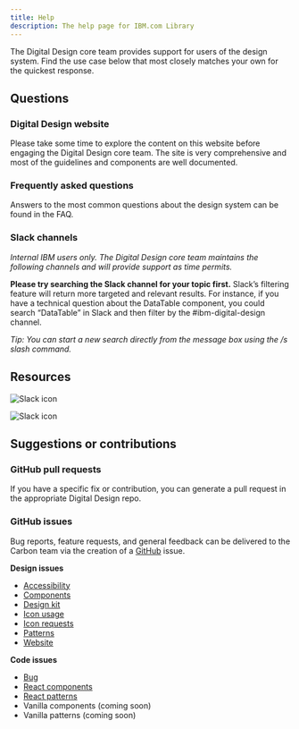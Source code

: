 ```yaml
---
title: Help
description: The help page for IBM.com Library
---
```


<PageDescription>

The Digital Design core team provides support for users of the design system. Find the use case below that most closely matches your own for the quickest response.

</PageDescription>

## Questions

### Digital Design website
Please take some time to explore the content on this website before engaging the Digital Design core team. The site is very comprehensive and most of the guidelines and components are well documented.

### Frequently asked questions
Answers to the most common questions about the design system can be found in the FAQ.

### Slack channels
_Internal IBM users only. The Digital Design core team maintains the following channels and will provide support as time permits._

**Please try searching the Slack channel for your topic first.** Slack’s filtering feature will return more targeted and relevant results. For instance, if you have a technical question about the DataTable component, you could search “DataTable” in Slack and then filter by the #ibm-digital-design channel. 

_Tip: You can start a new search directly from the message box using the /s slash command._

## Resources
<Row className="resource-card-group">
<Column colMd={4} colLg={4} noGutterSm>
    <ResourceCard
      subTitle="For coding questions"
      title="#digital-design-adopters-dev"
      aspectRatio="2:1"
      actionIcon="arrowRight"
      href="https://cognitive-app.slack.com/messages/CNEG9HNBW"
      >

![Slack icon](/images/slack-mark.svg)

  </ResourceCard>
</Column>
<Column colMd={4} colLg={4} noGutterSm>
    <ResourceCard
      subTitle="For designing questions"
      title="#digital-design-adopters-design"                
      actionIcon="arrowRight"
      aspectRatio="2:1"
      href="https://cognitive-app.slack.com/messages/GNKN3G37F"
      >

![Slack icon](/images/slack-mark.svg)

  </ResourceCard>
</Column>
</Row>

## Suggestions or contributions

### GitHub pull requests
If you have a specific fix or contribution, you can generate a pull request in the appropriate Digital Design repo.

### GitHub issues
Bug reports, feature requests, and general feedback can be delivered to the Carbon team via the creation of a [GitHub]() issue.

**Design issues**
- [Accessibility](https://github.com/carbon-design-system/ibm-dotcom-library/issues/new/choose)
- [Components](https://github.com/carbon-design-system/ibm-dotcom-library/issues/new/choose)
- [Design kit](https://github.com/carbon-design-system/carbon-for-ibm-design-kit/issues/new)
- [Icon usage](https://github.com/carbon-design-system/ibm-dotcom-library/issues/new/choose)
- [Icon requests](https://github.com/carbon-design-system/carbon-icons/issues/new)
- [Patterns](https://github.com/carbon-design-system/ibm-dotcom-library/issues/new/choose)
- [Website](https://github.com/carbon-design-system/carbon-for-ibm-website/issues/new/choose)

**Code issues**
- [Bug](https://github.com/carbon-design-system/ibm-dotcom-library/issues/new?labels=bug&template=bug_report.md)
- [React components](https://github.com/carbon-design-system/ibm-dotcom-library/issues/new/choose)
- [React patterns](https://github.com/carbon-design-system/ibm-dotcom-library/issues/new/choose)
- Vanilla components (coming soon)
- Vanilla patterns (coming soon)
